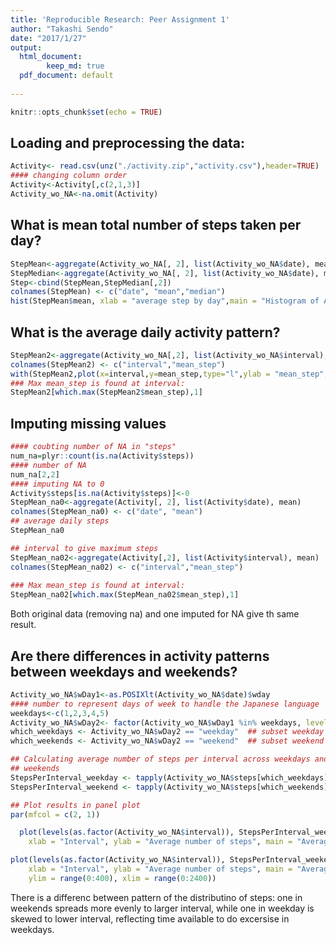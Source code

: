 ```yaml
---
title: 'Reproducible Research: Peer Assignment 1'
author: "Takashi Sendo"
date: "2017/1/27"
output:
  html_document:
        keep_md: true
  pdf_document: default
  
---
```


```r
knitr::opts_chunk$set(echo = TRUE)

```

## Loading and preprocessing the data:

```r
Activity<- read.csv(unz("./activity.zip","activity.csv"),header=TRUE)
#### changing column order
Activity<-Activity[,c(2,1,3)]
Activity_wo_NA<-na.omit(Activity)

```

## What is mean total number of steps taken per day?

```r
StepMean<-aggregate(Activity_wo_NA[, 2], list(Activity_wo_NA$date), mean)
StepMedian<-aggregate(Activity_wo_NA[, 2], list(Activity_wo_NA$date), median)
Step<-cbind(StepMean,StepMedian[,2])
colnames(StepMean) <- c("date", "mean","median")
hist(StepMean$mean, xlab = "average step by day",main = "Histogram of Average Mean by Day",breaks = 10)
```

## What is the average daily activity pattern?

```r
StepMean2<-aggregate(Activity_wo_NA[,2], list(Activity_wo_NA$interval), mean)
colnames(StepMean2) <- c("interval","mean_step")
with(StepMean2,plot(x=interval,y=mean_step,type="l",ylab = "mean_step",xlab="interval",main="Interval vs. Average Step"))
### Max mean_step is found at interval:
StepMean2[which.max(StepMean2$mean_step),1]
```

## Imputing missing values

```r
#### coubting number of NA in "steps"
num_na=plyr::count(is.na(Activity$steps))
#### number of NA
num_na[2,2]
#### imputing NA to 0
Activity$steps[is.na(Activity$steps)]<-0
StepMean_na0<-aggregate(Activity[, 2], list(Activity$date), mean)
colnames(StepMean_na0) <- c("date", "mean")
## average daily steps
StepMean_na0

## interval to give maximum steps
StepMean_na02<-aggregate(Activity[,2], list(Activity$interval), mean)
colnames(StepMean_na02) <- c("interval","mean_step")
 
### Max mean_step is found at interval:
StepMean_na02[which.max(StepMean_na02$mean_step),1]
```

Both original data (removing na) and one imputed for NA give th same result.

## Are there differences in activity patterns between weekdays and weekends?
```r
Activity_wo_NA$wDay1<-as.POSIXlt(Activity_wo_NA$date)$wday
#### number to represent days of week to handle the Japanese language
weekdays<-c(1,2,3,4,5)
Activity_wo_NA$wDay2<- factor(Activity_wo_NA$wDay1 %in% weekdays, levels=c(FALSE, TRUE), labels=c('weekend','weekday') )
which_weekdays <- Activity_wo_NA$wDay2 == "weekday"  ## subset weekday rows
which_weekends <- Activity_wo_NA$wDay2 == "weekend"  ## subset weekend rows

## Calculating average number of steps per interval across weekdays and
## weekends
StepsPerInterval_weekday <- tapply(Activity_wo_NA$steps[which_weekdays], as.factor(Activity_wo_NA$interval[which_weekdays]),mean, na.rm = T)
StepsPerInterval_weekend <- tapply(Activity_wo_NA$steps[which_weekends], as.factor(Activity_wo_NA$interval[which_weekends]), mean, na.rm = T)

## Plot results in panel plot
par(mfcol = c(2, 1))

  plot(levels(as.factor(Activity_wo_NA$interval)), StepsPerInterval_weekday, type = "l", 
    xlab = "Interval", ylab = "Average number of steps", main = "Average number of steps per interval in weekday", ylim = range(0:400), xlim = range(0:2400))

plot(levels(as.factor(Activity_wo_NA$interval)), StepsPerInterval_weekend, type = "l", 
    xlab = "Interval", ylab = "Average number of steps", main = "Average number of steps per interval in weekend", 
    ylim = range(0:400), xlim = range(0:2400))


```

There is a differenc between pattern of the distributino of steps: one in weekends spreads more evenly to larger interval, while one in weekday is skewed to lower interval, reflecting time available to do excersise in weekdays.